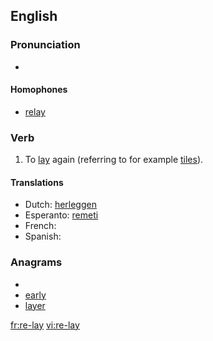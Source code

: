 {{also|relay}}
==English==

===Pronunciation===
* {{IPA|/ˈɻileɪ/}}

====Homophones====
* [[relay]]

===Verb===
{{en-verb|re-lays|re-laying|re-laid|re-laid}}

# To [[lay]] again (referring to for example [[tile]]s).

====Translations====
* Dutch: [[herleggen]]
* Esperanto: [[remeti]]
* French: {{t+|fr|remettre}}
* Spanish: {{t-|es|reponer}}

===Anagrams===
* {{alphagram|aelry}}
* [[early#English|early]]
* [[layer#English|layer]]

[[fr:re-lay]]
[[vi:re-lay]]